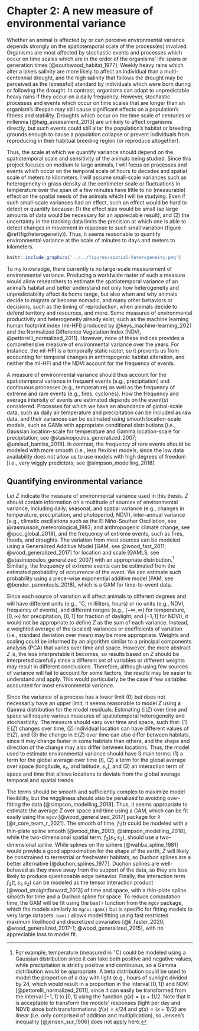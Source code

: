 \newpage

# Chapter 2: A new measure of environmental variance {#var-raster}

Whether an animal is affected by or can perceive environmental variance depends strongly on the spatiotemporal scale of the process(es) involved. Organisms are most affected by stochastic events and processes which occur on time scales which are in the order of the organisms' life spans or generation times [@southwood_habitat_1977]. Weekly heavy rains which alter a lake's salinity are more likely to affect an individual than a multi-centennial drought, and the high salinity that follows the drought may be perceived as the (stressful) standard by individuals which were born during or following the drought. In contrast, organisms can adapt to unpredictable heavy rains if they occur on a daily frequency. However, stochastic processes and events which occur on time scales that are longer than an organism's lifespan may still cause significant effects on a population's fitness and stability. Droughts which occur on the time scale of centuries or millennia [@haig_assessment_2013] are unlikely to affect organisms directly, but such events could still alter the population's habitat or breeding grounds enough to cause a population collapse or prevent individuals from reproducing in their habitual breeding region (or reproduce altogether).

Thus, the scale at which we quantify variance should depend on the spatiotemporal scale and sensitivity of the animals being studied. Since this project focuses on medium to large animals, I will focus on processes and events which occur on the temporal scale of hours to decades and spatial scale of meters to kilometers. I will assume small-scale variances such as heterogeneity in grass density at the centimeter scale or fluctuations in temperature over the span of a few minutes have little to no (measurable) effect on the spatial needs of the animals which I will be studying. Even if such small-scale variances had an effect, such an effect would be hard to detect or quantify because: (1) the effect size would be small (so large amounts of data would be necessary for an appreciable result), and (2) the uncertainty in the tracking data limits the precision at which one is able to detect changes in movement in response to such small variation (figure \@ref(fig:heterogeneity)). Thus, it seems reasonable to quantify environmental variance at the scale of minutes to days and meters to kilometers.

```r
knitr::include_graphics('../../figures/spatial-heterogeneity.png')
```

To my knowledge, there currently is no large-scale measurement of environmental variance. Producing a worldwide raster of such a measure would allow researchers to estimate the spatiotemporal variance of an animal's habitat and better understand not only how heterogeneity and unpredictability affect its home range, but also when and why animals decide to migrate or become nomadic, and many other behaviors or decisions, such as the timing of reproduction, when animals decide to defend territory and resources, and more. Some measures of environmental productivity and heterogeneity already exist, such as the machine learning human footprint index (ml-HFI) produced by @keys_machine-learning_2021 and the Normalized Difference Vegetation Index [NDVI, @pettorelli_normalized_2011]. However, none of these indices provides a comprehensive measure of environmental variance over the years. For instance, the ml-HFI is a temporally static raster, so it prevents us from accounting for temporal changes in anthropogenic habitat alteration, and neither the ml-HFI and the NDVI account for the frequency of events. 

<!--
when was NDVI calculated globally? do we need to extrapolate for years prior to 1999? if so, we should check predictions for spatiotemporal accuracy

quantify levels and stability of green light wave (see NDVI) with and without human modification/activity. model interaction of NDVI and ml-HFI? but risk over-fitting and creating spurious correlations and models hard to interpret. -->


A measure of environmental variance should thus account for the spatiotemporal variance in frequent events (e.g., precipitation) and continuous processes (e.g., temperature) as well as the frequency of extreme and rare events (e.g., fires, cyclones). How the frequency and average intensity of events are estimated depends on the event(s) considered. Processes for which we have an abundance of global-scale data, such as daily air temperature and precipitation can be included as raw data, and their variances can be estimated using smooth location-scale models, such as GAMs with appropriate conditional distributions [i.e., Gaussian location-scale for temperature and Gamma location-scale for precipitation; see @stasinopoulos_generalized_2007; @umlauf_bamlss_2018]. In contrast, the frequency of rare events should be modeled with more smooth (i.e., less flexible) models, since the low data availability does not allow us to use models with high degrees of freedom [i.e., very wiggly predictors; see @simpson_modelling_2018].

## Quantifying environmental variance

Let $Z$ indicate the measure of environmental variance used in this thesis. $Z$ should contain information on a multitude of sources of environmental variance, including daily, seasonal, and spatial variance (e.g., changes in temperature, precipitation, and photoperiod, NDVI), inter-annual variance [e.g., climatic oscillations such as the El Niño-Souther Oscillation, see @rasmusson_meteorological_1983; and anthropogenic climate change, see @ipcc_global_2018], and the frequency of extreme events, such as fires, floods, and droughts. The variation from most sources can be modeled using a Generalized Additive Model [GAM, see @wood_fast_2011; @wood_generalized_2017] for location and scale [GAMLS, see @stasinopoulos_generalized_2007] with an appropriate distribution.^[For example, temperature (measured in $^\circ$C) could be modeled using a Gaussian distribution since it can take both positive and negative values, while precipitation is strictly positive and continuous, so a Gamma distribution would be appropriate. A beta distribution could be used to model the proportion of a day with light (e.g., hours of sunlight divided by 24, which would result in a proportion in the interval $[0, 1]$) and NDVI [@pettorelli_normalized_2011], since it can easily be transformed from the interval $[-1, 1]$ to $[0, 1]$ using the function $g(x) = (x + 1)/2$. Note that it is acceptable to transform the models' responses (light per day and NDVI) since both transformations ($f(x) = x / 24$ and $g(x) = (x + 1)/2$) are linear (i.e. only comprised of addition and multiplication), so Jensen's inequality [@jensen_sur_1906] does not apply here.] Similarly, the frequency of extreme events can be estimated from the estimated probability of occurrence of the event. We can estimate such probability using a piece-wise exponential additive model [PAM; see @bender_pammtools_2018], which is a GAM for time-to-event data.

<!-- Many sources of variation are likely correlated (e.g., temperature, precipitation, occurrence of fires), so it may not be necessary to include many sources of variation in $Z$ to obtain an appreciable estimate. However, by using flexible yet penalized models such as GAMs and PAMs, I can include many sources of variation without risking model over-fitting and inflated coefficients. -->

Since each source of variation will affect animals to different degrees and will have different units (e.g., $^\circ$C, milliliters, hours) or no units (e.g., NDVI, frequency of events), and different ranges (e.g., $(-\infty, \infty)$ for temperature, $[0, \infty)$ for precipitation, $[0, 1]$ for fraction of daylight, and $[-1, 1]$ for NDVI), it would not be appropriate to define $Z$ as the sum of each variance. Instead, a weighted average of the (scaled) variances or coefficients of variation (i.e., standard deviation over mean) may be more appropriate. Weights and scaling could be informed by an algorithm similar to a principal components analysis (PCA) that varies over time and space. However, the more abstract $Z$ is, the less interpretable it becomes, so results based on $Z$ should be interpreted carefully since a different set of variables or different weights may result in different conclusions. Therefore, although using few sources of variance will fail to account for some factors, the results may be easier to understand and apply. This would particularly be the case if few variables accounted for most environmental variance.

Since the variance of a process has a lower limit (0) but does not necessarily have an upper limit, it seems reasonable to model $Z$ using a Gamma distribution for the model residuals. Estimating $\mathbb E(Z)$ over time and space will require various measures of spatiotemporal heterogeneity and stochasticity. The measure should vary over time and space, such that: (1) $\mathbb E(Z)$ changes over time, (2) individual location can have different values of $\mathbb E(Z)$, and (3) the change in $\mathbb E(Z)$ over time can also differ between habitats, since it may change faster in some habitats than others, and the shape and direction of the change may also differ between locations. Thus, the model used to estimate environmental variance should have 3 main terms: (1) a term for the global average over time ($t$), (2) a term for the global average over space (longitude, $s_x$, and latitude, $s_y$), and (3) an interaction term of space and time that allows locations to deviate from the global average temporal and spatial trends:

\begin{equation} \label{variance-model}
\mathbb E(Z) = f_1(t) + f_2(s_1, s_2) + f_3(t, s_1, s_2)
\end{equation}

The terms should be smooth and sufficiently complex to maximize model flexibility, but the wiggliness should also be penalized to avoiding over-fitting the data [@simpson_modelling_2018]. Thus, it seems appropriate to estimate the average $Z$ over space and time using a GAM, which can be fit easily using the `mgcv` [@wood_generalized_2017] package for `R` [@r_core_team_r_2021]. The smooth of time, $f_1(t)$ could be modeled with a thin-plate spline smooth [@wood_thin_2003; @simpson_modelling_2018], while the two-dimensional spatial term, $f_2(s_1, s_2)$, should use a two-dimensional spline. While splines on the sphere [@wahba_spline_1981] would provide a good approximation for the shape of the earth, $Z$ will likely be constrained to terrestrial or freshwater habitats, so Duchon splines are a better alternative [@duchon_splines_1977]. Duchon splines are well-behaved as they move away from the support of the data, so they are less likely to produce questionable edge behavior. Finally, the interaction term $f_3(t, s_1, s_2)$ can be modeled as the tensor interaction product [@wood_straightforward_2013] of time and space, with a thin-plate spline smooth for time and a Duchon spline for space. To reduce computation time, the GAM will be fit using the `bam()` function from the `mgcv` package, which fits models similarly to `mgcv::gam()` but is specific for fitting models to very large datasets. `bam()` allows model fitting using fast restricted maximum likelihood and discretized covariates [@li_faster_2020; @wood_generalized_2017-1; @wood_generalized_2015], with no appreciable loss to model fit.

<!-- could add mention to the study that used the geometric mean as a simple option -->
